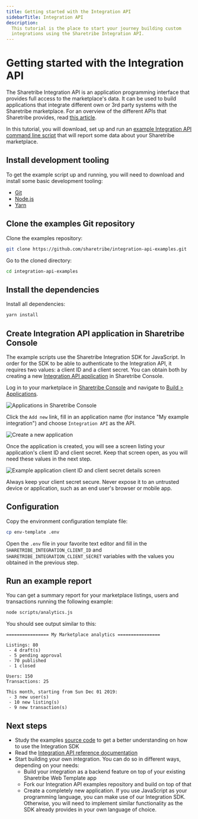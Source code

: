 ```yaml
---
title: Getting started with the Integration API
sidebarTitle: Integration API
description:
  This tutorial is the place to start your journey building custom
  integrations using the Sharetribe Integration API.
---
```



# Getting started with the Integration API

The Sharetribe Integration API is an application programming interface
that provides full access to the marketplace's data. It can be used to
build applications that integrate different own or 3rd party systems
with the Sharetribe marketplace. For an overview of the different APIs
that Sharetribe provides, read
[this article](/concepts/api-sdk/marketplace-api-integration-api/).

In this tutorial, you will download, set up and run an
[example Integration API command line script](https://github.com/sharetribe/integration-api-examples)
that will report some data about your Sharetribe marketplace.

## Install development tooling

To get the example script up and running, you will need to download and
install some basic development tooling:

- [Git](https://git-scm.com/downloads)
- [Node.js](https://nodejs.org/)
- [Yarn](https://classic.yarnpkg.com/en/docs/install)

## Clone the examples Git repository

Clone the examples repository:

```bash
git clone https://github.com/sharetribe/integration-api-examples.git
```

Go to the cloned directory:

```bash
cd integration-api-examples
```

## Install the dependencies

Install all dependencies:

```bash
yarn install
```

## Create Integration API application in Sharetribe Console

The example scripts use the Sharetribe Integration SDK for JavaScript.
In order for the SDK to be able to authenticate to the Integration API,
it requires two values: a client ID and a client secret. You can obtain
both by creating a new
[Integration API application](/concepts/development/applications/) in
Sharetribe Console.

Log in to your marketplace in
[Sharetribe Console](https://console.sharetribe.com/) and navigate to
[Build > Applications](https://console.sharetribe.com/advanced/applications).

![Applications in Sharetribe Console](./apps.png)

Click the `Add new` link, fill in an application name (for instance "My
example integration") and choose `Integration API` as the API.

![Create a new application](./create-app.png)

Once the application is created, you will see a screen listing your
application's client ID and client secret. Keep that screen open, as you
will need these values in the next step.

![Example application client ID and client secret details screen](./app-data.png)

<Callout type="error">

Always keep your client secret secure. Never expose it to an untrusted
device or application, such as an end user's browser or mobile app.

</Callout>

## Configuration

Copy the environment configuration template file:

```bash
cp env-template .env
```

Open the `.env` file in your favorite text editor and fill in the
`SHARETRIBE_INTEGRATION_CLIENT_ID` and
`SHARETRIBE_INTEGRATION_CLIENT_SECRET` variables with the values you
obtained in the previous step.

## Run an example report

You can get a summary report for your marketplace listings, users and
transactions running the following example:

```bash
node scripts/analytics.js
```

You should see output similar to this:

```
================ My Marketplace analytics ================

Listings: 80
 - 4 draft(s)
 - 5 pending approval
 - 70 published
 - 1 closed

Users: 150
Transactions: 25

This month, starting from Sun Dec 01 2019:
 - 3 new user(s)
 - 10 new listing(s)
 - 9 new transaction(s)
```

## Next steps

- Study the examples
  [source code](https://github.com/sharetribe/integration-api-examples)
  to get a better understanding on how to use the Integration SDK
- Read the
  [Integration API reference documentation](https://www.sharetribe.com/api-reference/)
- Start building your own integration. You can do so in different ways,
  depending on your needs:
  - Build your integration as a backend feature on top of your existing
    Sharetribe Web Template app
  - Fork our Integration API examples repository and build on top of
    that
  - Create a completely new application. If you use JavaScript as your
    programming language, you can make use of our Integration SDK.
    Otherwise, you will need to implement similar functionality as the
    SDK already provides in your own language of choice.
